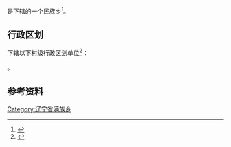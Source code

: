 {{中国乡级行政区|21/14/81/213/000}}

'''{{PAGENAMEBASE}}'''是{{PRC admin/fullname|21/14/81/213/000|3}}下辖的一个[[民族乡|民族乡]]<ref>{{PRC admin/ref sgc|{{PRC admin/parent|21/14/81/213/000}}}}</ref>。

== 行政区划 ==
{{PAGENAMEBASE}}下辖以下村级行政区划单位<ref>{{PRC admin/ref sgc|21/14/81/213/000}}</ref>：

{{PRC admin/children|21/14/81/213/000}}。

== 参考资料 ==
{{reflist}}

{{辽宁行政区划小作品}}
{{PRC admin/navcat|21/14/81/213/000}}
[[Category:辽宁省满族乡|Category:辽宁省满族乡]]